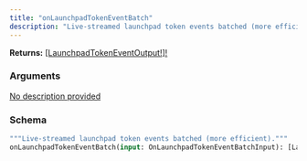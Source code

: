 ```yaml
---
title: "onLaunchpadTokenEventBatch"
description: "Live-streamed launchpad token events batched (more efficient)."
---
```


**Returns:** [[LaunchpadTokenEventOutput!]!](/api-reference/types/launchpadtokeneventoutput)

### Arguments

<a href="/api-reference/types/onlaunchpadtokeneventbatchinput">
  <ResponseField name="input" type="OnLaunchpadTokenEventBatchInput">
    No description provided
  </ResponseField>
</a>

### Schema


```graphql 
"""Live-streamed launchpad token events batched (more efficient)."""
onLaunchpadTokenEventBatch(input: OnLaunchpadTokenEventBatchInput): [LaunchpadTokenEventOutput!]!
```
